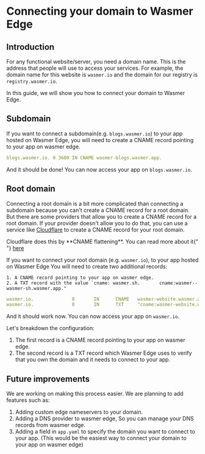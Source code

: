
# Connecting your domain to Wasmer Edge

## Introduction

For any functional website/server, you need a domain name. This is the address that people will use to access your services.
For example, the domain name for this website is `wasmer.io` and the domain for our registry is `registry.wasmer.io`.

In this guide, we will show you how to connect your domain to Wasmer Edge.

## Subdomain

If you want to connect a subdomain(e.g. `blogs.wasmer.io`) to your app hosted on Wasmer Edge, you will need to create a CNAME record pointing to your app on wasmer edge.

```yaml
blogs.wasmer.io. 0 3600 IN CNAME wasmer-blogs.wasmer.app.
```

And it should be done! You can now access your app on `blogs.wasmer.io`.

## Root domain

Connecting a root domain is a bit more complicated than connecting a subdomain because you can't create a CNAME record for a root domain. But there are some providers that allow you to create a CNAME record for a root domain. If your provider doesn't allow you to do that, you can use a service like [Cloudflare](https://www.cloudflare.com/) to create a CNAME record for your root domain.

<Callout type="info" emoji="ℹ️">
  Cloudflare does this by **CNAME flattening**. You can read more about it{" "}
  <a href="https://blog.cloudflare.com/introducing-cname-flattening-rfc-compliant-cnames-at-a-domains-root/">
    here
  </a>
</Callout>

If you want to connect your root domain (e.g. `wasmer.io`), to your app hosted on Wasmer Edge
You will need to create two additional records:

    1. A CNAME record pointing to your app on wasmer edge.
    2. A TXT record with the value `cname: wasmer.sh.       cname:wasmer--wasmer-sh.wasmer.app."

```yaml
wasmer.io.              0       IN      CNAME   wasmer-website.wasmer.app
wasmer.io.              0       IN      TXT     "cname:wasmer-website.wasmer.app."
```

And it should work now. You can now access your app on `wasmer.io`.

Let's breakdown the configuration:

1. The first record is a CNAME record pointing to your app on wasmer edge.
2. The second record is a TXT record which Wasmer Edge uses to verify that you own the domain and it needs to connect to your app.

## Future improvements

We are working on making this process easier. We are planning to add features such as:

1. Adding custom edge nameservers to your domain.
2. Adding a DNS provider to wasmer edge, So you can manage your DNS records from wasmer edge.
3. Adding a field in `app.yaml` to specify the domain you want to connect to your app. (This would be the easiest way to connect your domain to your app on wasmer edge)
